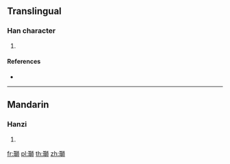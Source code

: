 ==Translingual==

===Han character===
{{Han char|rn=96|rad=玉|as=10|sn=14|four=|canj=MGHRB}}

# {{defn|Han|sort=玉10}}

====References====
* {{Han ref|kx=0738.200|dkj=21144|hdz=21131.030|uh=7461|ud=29793}}

----

==Mandarin==

===Hanzi===
{{cmn-hanzi|pin=[[sh]] ([[shi]])|wg=<sup>i</sup>}}

# {{defn|lang=cmn|sort=玉10}}

[[fr:瑡]]
[[pl:瑡]]
[[th:瑡]]
[[zh:瑡]]
